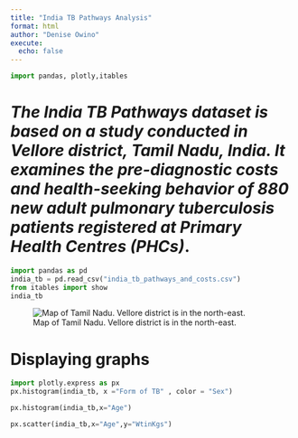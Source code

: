 ```yaml
---
title: "India TB Pathways Analysis"
format: html
author: "Denise Owino"
execute:
  echo: false
---
```


```python
import pandas, plotly,itables
```

# ***The India TB Pathways dataset is based on a study conducted in Vellore district, Tamil Nadu, India. It examines the pre-diagnostic costs and health-seeking behavior of 880 new adult pulmonary tuberculosis patients registered at Primary Health Centres (PHCs)***.



```python
import pandas as pd
india_tb = pd.read_csv("india_tb_pathways_and_costs.csv")
from itables import show
india_tb
```


![Map of Tamil Nadu. Vellore district is 
in the north-east.](images/tndistrict_1.png)

# Displaying graphs

```python
import plotly.express as px
px.histogram(india_tb, x ="Form of TB" , color = "Sex")
```
```python
px.histogram(india_tb,x="Age")
```
```python
px.scatter(india_tb,x="Age",y="WtinKgs")
```